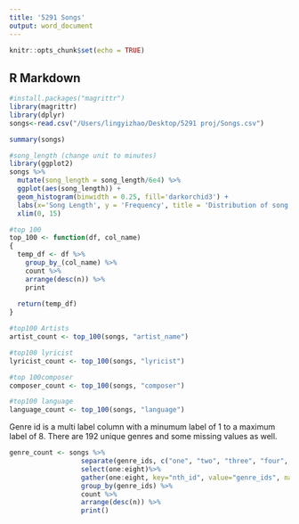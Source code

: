 ```yaml
---
title: '5291 Songs'
output: word_document
---
```


```r
knitr::opts_chunk$set(echo = TRUE)
```

## R Markdown

```r
#install.packages("magrittr")
library(magrittr)
library(dplyr)
songs<-read.csv("/Users/lingyizhao/Desktop/5291 proj/Songs.csv")

summary(songs)


```

```r
#song_length (change unit to minutes)
library(ggplot2)
songs %>% 
  mutate(song_length = song_length/6e4) %>% 
  ggplot(aes(song_length)) +
  geom_histogram(binwidth = 0.25, fill='darkorchid3') +
  labs(x='Song Length', y = 'Frequency', title = 'Distribution of song length') +
  xlim(0, 15)

```

```r
#top 100
top_100 <- function(df, col_name)
{
  temp_df <- df %>% 
    group_by_(col_name) %>% 
    count %>% 
    arrange(desc(n)) %>% 
    print
  
  return(temp_df)
}

```

```r
#top100 Artists
artist_count <- top_100(songs, "artist_name")

```

```r
#top100 lyricist
lyricist_count <- top_100(songs, "lyricist")
```

```r
#top 100composer
composer_count <- top_100(songs, "composer")
```

```r
#top100 language
language_count <- top_100(songs, "language")
```

Genre id is a multi label column with a minumum label of 1 to a maximum label of 8.
There are 192 unique genres and some missing values as well.
```r
genre_count <- songs %>% 
                  separate(genre_ids, c("one", "two", "three", "four", "five", "six", "seven", "eight"), extra="merge") %>% 
                  select(one:eight)%>% 
                  gather(one:eight, key="nth_id", value="genre_ids", na.rm=TRUE) %>% 
                  group_by(genre_ids) %>% 
                  count %>% 
                  arrange(desc(n)) %>% 
                  print()
```

